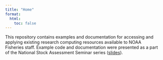 ```yaml
---
title: "Home"
format: 
  html:
    toc: false
---
```


This repository contains examples and documentation for accessing and applying existing research computing resources available to NOAA Fisheries staff. Example code and documentation were presented as a part of the National Stock Assessment Seminar series ([slides](https://moshima-pifsc.github.io/NSASS-HTC-HPC-Computing/assets/web-slides.html)).
